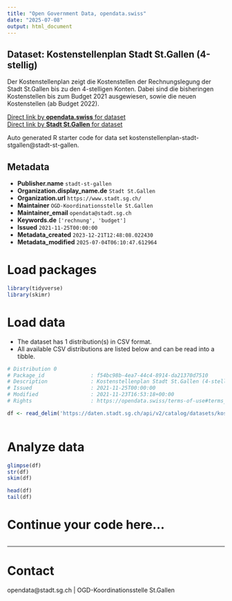 ```yaml
---
title: "Open Government Data, opendata.swiss"
date: "2025-07-08"
output: html_document
---
```


## Dataset: Kostenstellenplan Stadt St.Gallen (4-stellig)

Der Kostenstellenplan zeigt die Kostenstellen der Rechnungslegung der Stadt St.Gallen bis zu den 4-stelligen Konten. Dabei sind die bisheringen Kostenstellen bis zum Budget 2021 ausgewiesen, sowie die neuen Kostenstellen (ab Budget 2022). 

[Direct link by **opendata.swiss** for dataset](https://opendata.swiss/de/dataset/kostenstellenplan-stadt-st-gallen-4-stellig)<br>
[Direct link by **Stadt St.Gallen** for dataset](https://daten.stadt.sg.ch/explore/dataset/kostenstellenplan-stadt-stgallen/)

Auto generated R starter code for data set kostenstellenplan-stadt-stgallen@stadt-st-gallen.

## Metadata

- **Publisher.name** `stadt-st-gallen`
- **Organization.display_name.de** `Stadt St.Gallen`
- **Organization.url** `https://www.stadt.sg.ch/`
- **Maintainer** `OGD-Koordinationsstelle St.Gallen`
- **Maintainer_email** `opendata@stadt.sg.ch`
- **Keywords.de** `['rechnung', 'budget']`
- **Issued** `2021-11-25T00:00:00`
- **Metadata_created** `2023-12-21T12:48:08.022430`
- **Metadata_modified** `2025-07-04T06:10:47.612964`


# Load packages

```r

library(tidyverse)
library(skimr)

```

# Load data

-   The dataset has 1 distribution(s) in CSV format.
-   All available CSV distributions are listed below and can be read into a tibble.

```r

# Distribution 0
# Package_id               : f54bc98b-4ea7-44c4-8914-da21370d7510
# Description              : Kostenstellenplan Stadt St.Gallen (4-stellig) (csv)
# Issued                   : 2021-11-25T00:00:00
# Modified                 : 2021-11-23T16:53:18+00:00
# Rights                   : https://opendata.swiss/terms-of-use#terms_by

df <- read_delim('https://daten.stadt.sg.ch/api/v2/catalog/datasets/kostenstellenplan-stadt-stgallen/exports/csv?use_labels=true')



```

# Analyze data

```r

glimpse(df)
str(df)
skim(df)

head(df)
tail(df)

```

# Continue your code here...

```r

```

------------------------------------------------------------------------

# Contact

opendata@stadt.sg.ch | OGD-Koordinationsstelle St.Gallen
